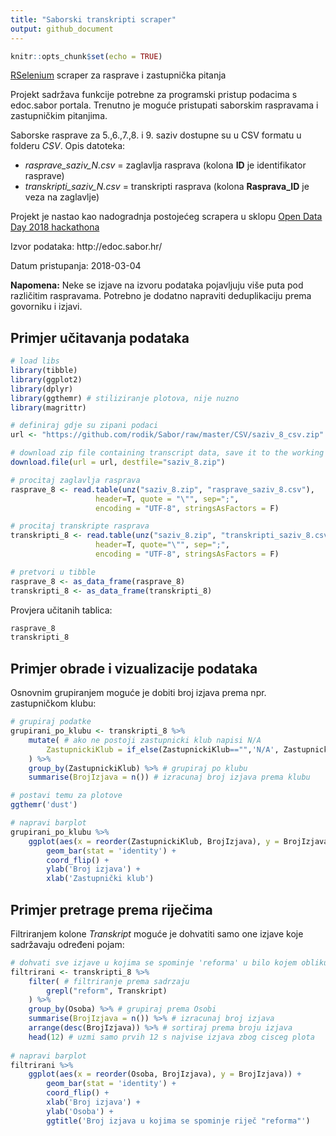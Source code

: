 ```yaml
---
title: "Saborski transkripti scraper"
output: github_document
---
```


```r
knitr::opts_chunk$set(echo = TRUE)
```

[RSelenium](https://github.com/ropensci/RSelenium) scraper za rasprave i zastupnička pitanja

Projekt sadržava funkcije potrebne za programski pristup podacima s edoc.sabor portala. Trenutno je moguće pristupati saborskim raspravama i zastupničkim pitanjima.

Saborske rasprave za 5.,6.,7.,8. i 9. saziv dostupne su u CSV formatu u folderu _CSV_. Opis datoteka:

* _rasprave_saziv_N.csv_ = zaglavlja rasprava (kolona **ID** je identifikator rasprave)
* _transkripti_saziv_N.csv_ = transkripti rasprava (kolona **Rasprava_ID** je veza na zaglavlje)


Projekt je nastao kao nadogradnja postojećeg scrapera u sklopu [Open Data Day 2018 hackathona](https://www.meetup.com/HrOpen/events/247705753/)

Izvor podataka: http://edoc.sabor.hr/

Datum pristupanja: 2018-03-04

**Napomena:** Neke se izjave na izvoru podataka pojavljuju više puta pod različitim raspravama. Potrebno je dodatno napraviti deduplikaciju prema govorniku i izjavi.

## Primjer učitavanja podataka

```r
# load libs
library(tibble)
library(ggplot2)
library(dplyr)
library(ggthemr) # stiliziranje plotova, nije nuzno
library(magrittr)

# definiraj gdje su zipani podaci
url <- "https://github.com/rodik/Sabor/raw/master/CSV/saziv_8_csv.zip"

# download zip file containing transcript data, save it to the working directory
download.file(url = url, destfile="saziv_8.zip") 

# procitaj zaglavlja rasprava
rasprave_8 <- read.table(unz("saziv_8.zip", "rasprave_saziv_8.csv"), 
                   header=T, quote = "\"", sep=";", 
                   encoding = "UTF-8", stringsAsFactors = F)

# procitaj transkripte rasprava
transkripti_8 <- read.table(unz("saziv_8.zip", "transkripti_saziv_8.csv"), 
                   header=T, quote="\"", sep=";",
                   encoding = "UTF-8", stringsAsFactors = F)

# pretvori u tibble
rasprave_8 <- as_data_frame(rasprave_8)
transkripti_8 <- as_data_frame(transkripti_8)
```

Provjera učitanih tablica:

```r
rasprave_8
transkripti_8
```

## Primjer obrade i vizualizacije podataka

Osnovnim grupiranjem moguće je dobiti broj izjava prema npr. zastupničkom klubu:

```r
# grupiraj podatke
grupirani_po_klubu <- transkripti_8 %>% 
    mutate( # ako ne postoji zastupnicki klub napisi N/A
        ZastupnickiKlub = if_else(ZastupnickiKlub=="",'N/A', ZastupnickiKlub)
    ) %>%
    group_by(ZastupnickiKlub) %>% # grupiraj po klubu
    summarise(BrojIzjava = n()) # izracunaj broj izjava prema klubu

# postavi temu za plotove
ggthemr('dust')    

# napravi barplot
grupirani_po_klubu %>%
    ggplot(aes(x = reorder(ZastupnickiKlub, BrojIzjava), y = BrojIzjava)) +
        geom_bar(stat = 'identity') +
        coord_flip() +
        ylab('Broj izjava') +
        xlab('Zastupnički klub')

```


## Primjer pretrage prema riječima

Filtriranjem kolone _Transkript_ moguće je dohvatiti samo one izjave koje sadržavaju određeni pojam:

```r
# dohvati sve izjave u kojima se spominje 'reforma' u bilo kojem obliku
filtrirani <- transkripti_8 %>% 
    filter( # filtriranje prema sadrzaju
        grepl("reform", Transkript)  
    ) %>% 
    group_by(Osoba) %>% # grupiraj prema Osobi
    summarise(BrojIzjava = n()) %>% # izracunaj broj izjava
    arrange(desc(BrojIzjava)) %>% # sortiraj prema broju izjava
    head(12) # uzmi samo prvih 12 s najvise izjava zbog cisceg plota
    
# napravi barplot
filtrirani %>%
    ggplot(aes(x = reorder(Osoba, BrojIzjava), y = BrojIzjava)) +
        geom_bar(stat = 'identity') +
        coord_flip() +
        xlab('Broj izjava') +
        ylab('Osoba') +
        ggtitle('Broj izjava u kojima se spominje riječ "reforma"')

```